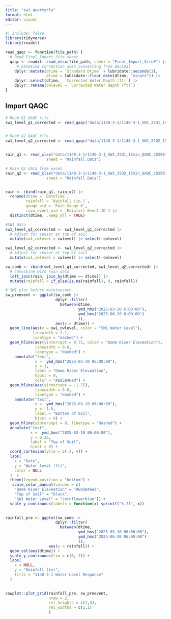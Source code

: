 ```yaml
---
title: "sw1_quarterly"
format: html
editor: visual
---
```


```r
#| include: false
library(tidyverse)
library(readxl)
```

```r
read_qaqc <- function(file_path) {
  # Read Final_Import_Site sheet
  qaqc <- readxl::read_xlsx(file_path, sheet = "Final_Import_Site#") |>
     # Datetime correction when converting from decimal
    dplyr::mutate(dtime = `Standard Dtime` + lubridate::seconds(1),
                  dtime = lubridate::floor_date(dtime, "minute")) |>
    dplyr::select(dtime,  `Corrected Water Depth (ft)`) |>
    dplyr::rename(cwlevel = `Corrected Water Depth (ft)`)
}
```

## Import QAQC

```r
# Read Q1 QAQC file
sw1_level_q1_corrected <- read_qaqc("data/1140-3-1/1140-3-1_SW1_25Q1_15min_QAQC_20250710_KR.xlsx")


# Read Q2 QAQC file
sw1_level_q2_corrected <- read_qaqc("data/1140-3-1/1140-3-1_SW1_25Q2_15min_QAQC_20250710_KR.xlsx")


rain_q1 <- read_xlsx("data/1140-3-1/1140-3-1_SW1_25Q1_15min_QAQC_20250710_KR.xlsx",
                  sheet = "Rainfall Data")

# Rain Q2 data from excel
rain_q2 <- read_xlsx("data/1140-3-1/1140-3-1_SW1_25Q2_15min_QAQC_20250710_KR.xlsx",
                  sheet = "Rainfall Data")


rain <- rbind(rain_q1, rain_q2) |> 
  rename(dtime = `DateTime`,
         rainfall = `Rainfall (in.)`,
         gauge_uid = `Rain Gauge #`,
         rain_event_uid = `Rainfall Event ID`) |>
  distinct(dtime, .keep_all = TRUE)

```

```r
#SW1 data
sw1_level_q1_corrected <- sw1_level_q1_corrected |>
  # Adjust for sensor at top of soil
  mutate(sw1_cwlevel = cwlevel) |> select(-cwlevel)

sw1_level_q2_corrected <- sw1_level_q2_corrected |>
  # Adjust for sensor at top of soil
  mutate(sw1_cwlevel = cwlevel) |> select(-cwlevel)

sw_comb <- rbind(sw1_level_q1_corrected, sw1_level_q2_corrected) |>
  # Comvibine with rain data
  left_join(rain, join_by(dtime == dtime)) |>
  mutate(rainfall = if_else(is.na(rainfall), 0, rainfall))
```

```r
# SW1 plot before maintenance
sw_preevent <- ggplot(sw_comb |> 
                      dplyr::filter(
                        between(dtime, 
                                ymd_hms("2025-03-10 6:00:00"),
                                ymd_hms("2025-06-20 6:00:00")
                                )),
                      aes(x = dtime)) +
  geom_line(aes(y = sw1_cwlevel, color = "SW1 Water Level"),
            linewidth = 1.1,
            linetype = "dashed") +
  geom_hline(aes(yintercept = 0.75, color = "Dome Riser Eleveation"),
             linewidth = 0.6,
             linetype = "dashed") +
    annotate("text",
             x =  ymd_hms("2025-03-10 06:00:00"),
             y = 1, 
             label = "Dome Riser Eleveation",
             hjust = 0,
             color = "#E05B46ed") +
  geom_hline(aes(yintercept = -1.75),
             linewidth = 0.6,
             linetype = "dashed") +
    annotate("text",
             x =  ymd_hms("2025-03-10 06:00:00"),
             y = -1.5, 
             label = "Bottom of Soil",
             hjust = 0) +
  geom_hline(yintercept = 0, linetype = "dashed") +
  annotate("text",
           x =  ymd_hms("2025-03-10 06:00:00"),
           y = 0.26,
           label = "Top of Soil", 
           hjust = 0) +
  coord_cartesian(ylim = c(-3, 4)) +
  labs(
    x = "Date",
    y = "Water level (ft)",
    color = NULL
  )  +
  theme(legend.position = "bottom") +
   scale_color_manual(values = c(
    "Dome Riser Eleveation" = "#E05B46ed",
    "Top of Soil" = "black",
    "SW1 Water Level" = "cornflowerblue")) +
  scale_y_continuous(labels = function(x) sprintf("%.2f", x))
  

rainfall_pre <- ggplot(sw_comb |> 
                      dplyr::filter(
                        between(dtime, 
                                ymd_hms("2025-03-10 06:00:00"),
                                ymd_hms("2025-06-20 06:00:00")
                                )),
                   aes(y = rainfall)) +
  geom_col(aes(dtime)) + 
  scale_y_continuous(lim = c(0, 1)) +
  labs(
    x = NULL,
    y = "Rainfall (in)",
    title = "1140-3-1 Water Level Response"
  )
  
```

```r
cowplot::plot_grid(rainfall_pre, sw_preevent,
                   nrow = 2,
                   rel_heights = c(1,3),
                   rel_widths = c(1,1)
                   )
```
